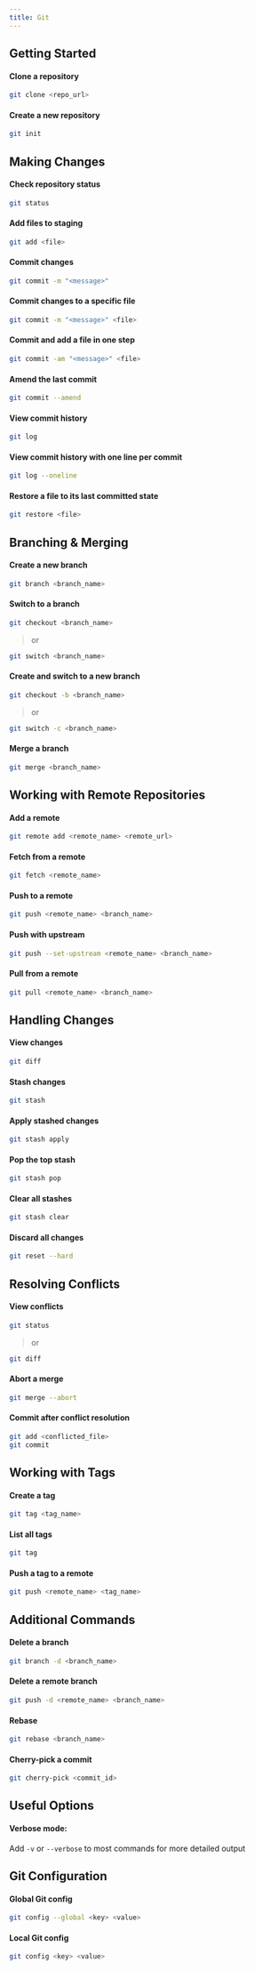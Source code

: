 ```yaml
---
title: Git
---
```


## Getting Started

#### Clone a repository

```bash
git clone <repo_url>
```

#### Create a new repository

```bash
git init
```

## Making Changes

#### Check repository status

```bash
git status
```

#### Add files to staging

```bash
git add <file>
```

#### Commit changes

```bash
git commit -m "<message>"
```

#### Commit changes to a specific file

```bash
git commit -m "<message>" <file>
```

#### Commit and add a file in one step

```bash
git commit -am "<message>" <file>
```

#### Amend the last commit

```bash
git commit --amend
```

#### View commit history

```bash
git log
```

#### View commit history with one line per commit

```bash
git log --oneline
```

#### Restore a file to its last committed state

```bash
git restore <file>
```

## Branching & Merging

#### Create a new branch

```bash
git branch <branch_name>
```

#### Switch to a branch

```bash
git checkout <branch_name>
```

> or

```bash
git switch <branch_name>
```

#### Create and switch to a new branch

```bash
git checkout -b <branch_name>
```

> or

```bash
git switch -c <branch_name>
```

#### Merge a branch

```bash
git merge <branch_name>
```

## Working with Remote Repositories

#### Add a remote

```bash
git remote add <remote_name> <remote_url>
```

#### Fetch from a remote

```bash
git fetch <remote_name>
```

#### Push to a remote

```bash
git push <remote_name> <branch_name>
```

#### Push with upstream

```bash
git push --set-upstream <remote_name> <branch_name>
```

#### Pull from a remote

```bash
git pull <remote_name> <branch_name>
```

## Handling Changes

#### View changes

```bash
git diff
```

#### Stash changes

```bash
git stash
```

#### Apply stashed changes

```bash
git stash apply
```

#### Pop the top stash

```bash
git stash pop
```

#### Clear all stashes

```bash
git stash clear
```

#### Discard all changes

```bash
git reset --hard
```

## Resolving Conflicts

#### View conflicts

```bash
git status
```

> or

```bash
git diff
```

#### Abort a merge

```bash
git merge --abort
```

#### Commit after conflict resolution

```bash
git add <conflicted_file>
git commit
```

## Working with Tags

#### Create a tag

```bash
git tag <tag_name>
```

#### List all tags

```bash
git tag
```

#### Push a tag to a remote

```bash
git push <remote_name> <tag_name>
```

## Additional Commands

#### Delete a branch

```bash
git branch -d <branch_name>
```

#### Delete a remote branch

```bash
git push -d <remote_name> <branch_name>
```

#### Rebase

```bash
git rebase <branch_name>
```

#### Cherry-pick a commit

```bash
git cherry-pick <commit_id>
```

## Useful Options

#### Verbose mode:

Add `-v` or `--verbose` to most commands for more detailed output

## Git Configuration

#### Global Git config

```bash
git config --global <key> <value>
```

#### Local Git config

```bash
git config <key> <value>
```
